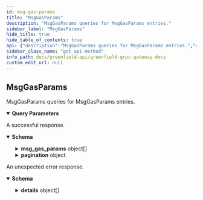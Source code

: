 ```yaml
---
id: msg-gas-params
title: "MsgGasParams"
description: "MsgGasParams queries for MsgGasParams entries."
sidebar_label: "MsgGasParams"
hide_title: true
hide_table_of_contents: true
api: {"description":"MsgGasParams queries for MsgGasParams entries.","operationId":"MsgGasParams","responses":{"200":{"description":"A successful response.","content":{"*/*":{"schema":{"type":"object","properties":{"msg_gas_params":{"type":"array","items":{"type":"object","properties":{"msg_type_url":{"type":"string"},"fixed_type":{"description":"fixed_type specifies fixed type gas params.","type":"object","properties":{"fixed_gas":{"type":"string","format":"uint64","title":"fixed_gas is the gas cost for a fixed type msg"}}},"grant_type":{"description":"grant_type specifies dynamic type gas params for msg/grant.","type":"object","properties":{"fixed_gas":{"type":"string","format":"uint64","title":"fixed_gas is the base gas cost for a dynamic type msg"},"gas_per_item":{"type":"string","format":"uint64","title":"gas_per_item is the gas cost for a dynamic type msg per item"}}},"multi_send_type":{"description":"grant_type specifies dynamic type gas params for msg/multiSend.","type":"object","properties":{"fixed_gas":{"type":"string","format":"uint64","title":"fixed_gas is the base gas cost for a dynamic type msg"},"gas_per_item":{"type":"string","format":"uint64","title":"gas_per_item is the gas cost for a dynamic type msg per item"}}},"grant_allowance_type":{"description":"grant_type specifies dynamic type gas params for msg/grantAllowance.","type":"object","properties":{"fixed_gas":{"type":"string","format":"uint64","title":"fixed_gas is the base gas cost for a dynamic type msg"},"gas_per_item":{"type":"string","format":"uint64","title":"gas_per_item is the gas cost for a dynamic type msg per item"}}}},"title":"MsgGasParams defines gas consumption for a msg type"}},"pagination":{"description":"pagination defines the pagination in the response. This field is only\npopulated if the msg_type_urls field in the request is empty.","type":"object","properties":{"next_key":{"type":"string","format":"byte","description":"next_key is the key to be passed to PageRequest.key to\nquery the next page most efficiently. It will be empty if\nthere are no more results."},"total":{"type":"string","format":"uint64","title":"total is total number of results available if PageRequest.count_total\nwas set, its value is undefined otherwise"}}}},"description":"QueryMsgGasParamsResponse defines the RPC response of a MsgGasParams query."}}}},"default":{"description":"An unexpected error response.","content":{"*/*":{"schema":{"type":"object","properties":{"error":{"type":"string"},"code":{"type":"integer","format":"int32"},"message":{"type":"string"},"details":{"type":"array","items":{"type":"object","properties":{"type_url":{"type":"string"},"value":{"type":"string","format":"byte"}}}}}}}}}},"parameters":[{"name":"msg_type_urls","description":"msg_type_urls is the specific type urls you want look up. Leave empty to get all entries.","in":"query","required":false,"explode":true,"schema":{"type":"array","items":{"type":"string"}}},{"name":"pagination.key","description":"key is a value returned in PageResponse.next_key to begin\nquerying the next page most efficiently. Only one of offset or key\nshould be set.","in":"query","required":false,"schema":{"type":"string","format":"byte"}},{"name":"pagination.offset","description":"offset is a numeric offset that can be used when key is unavailable.\nIt is less efficient than using key. Only one of offset or key should\nbe set.","in":"query","required":false,"schema":{"type":"string","format":"uint64"}},{"name":"pagination.limit","description":"limit is the total number of results to be returned in the result page.\nIf left empty it will default to a value to be set by each app.","in":"query","required":false,"schema":{"type":"string","format":"uint64"}},{"name":"pagination.count_total","description":"count_total is set to true  to indicate that the result set should include\na count of the total number of items available for pagination in UIs.\ncount_total is only respected when offset is used. It is ignored when key\nis set.","in":"query","required":false,"schema":{"type":"boolean"}},{"name":"pagination.reverse","description":"reverse is set to true if results are to be returned in the descending order.\n\nSince: cosmos-sdk 0.43","in":"query","required":false,"schema":{"type":"boolean"}}],"tags":["gashub"],"method":"get","path":"/cosmos/gashub/v1beta1/msg_gas_params","info":{"title":"Greenfield - gRPC Gateway docs","description":"A REST interface for state queries","version":"1.0.0"},"postman":{"name":"MsgGasParams","description":{"content":"MsgGasParams queries for MsgGasParams entries.","type":"text/plain"},"url":{"path":["cosmos","gashub","v1beta1","msg_gas_params"],"host":["{{baseUrl}}"],"query":[{"disabled":false,"description":{"content":"msg_type_urls is the specific type urls you want look up. Leave empty to get all entries.","type":"text/plain"},"key":"msg_type_urls","value":""},{"disabled":false,"description":{"content":"key is a value returned in PageResponse.next_key to begin\nquerying the next page most efficiently. Only one of offset or key\nshould be set.","type":"text/plain"},"key":"pagination.key","value":""},{"disabled":false,"description":{"content":"offset is a numeric offset that can be used when key is unavailable.\nIt is less efficient than using key. Only one of offset or key should\nbe set.","type":"text/plain"},"key":"pagination.offset","value":""},{"disabled":false,"description":{"content":"limit is the total number of results to be returned in the result page.\nIf left empty it will default to a value to be set by each app.","type":"text/plain"},"key":"pagination.limit","value":""},{"disabled":false,"description":{"content":"count_total is set to true  to indicate that the result set should include\na count of the total number of items available for pagination in UIs.\ncount_total is only respected when offset is used. It is ignored when key\nis set.","type":"text/plain"},"key":"pagination.count_total","value":""},{"disabled":false,"description":{"content":"reverse is set to true if results are to be returned in the descending order.\n\nSince: cosmos-sdk 0.43","type":"text/plain"},"key":"pagination.reverse","value":""}],"variable":[]},"header":[{"key":"Accept","value":"*/*"}],"method":"GET"}}
sidebar_class_name: "get api-method"
info_path: docs/greenfield-api/greenfield-grpc-gateway-docs
custom_edit_url: null
---
```



## MsgGasParams



MsgGasParams queries for MsgGasParams entries.

<details style={{"marginBottom":"1rem"}} data-collapsed={false} open={true}><summary style={{}}><strong>Query Parameters</strong></summary><div><ul><ParamsItem className={"paramsItem"} param={{"name":"msg_type_urls","description":"msg_type_urls is the specific type urls you want look up. Leave empty to get all entries.","in":"query","required":false,"explode":true,"schema":{"type":"array","items":{"type":"string"}}}}></ParamsItem><ParamsItem className={"paramsItem"} param={{"name":"pagination.key","description":"key is a value returned in PageResponse.next_key to begin\nquerying the next page most efficiently. Only one of offset or key\nshould be set.","in":"query","required":false,"schema":{"type":"string","format":"byte"}}}></ParamsItem><ParamsItem className={"paramsItem"} param={{"name":"pagination.offset","description":"offset is a numeric offset that can be used when key is unavailable.\nIt is less efficient than using key. Only one of offset or key should\nbe set.","in":"query","required":false,"schema":{"type":"string","format":"uint64"}}}></ParamsItem><ParamsItem className={"paramsItem"} param={{"name":"pagination.limit","description":"limit is the total number of results to be returned in the result page.\nIf left empty it will default to a value to be set by each app.","in":"query","required":false,"schema":{"type":"string","format":"uint64"}}}></ParamsItem><ParamsItem className={"paramsItem"} param={{"name":"pagination.count_total","description":"count_total is set to true  to indicate that the result set should include\na count of the total number of items available for pagination in UIs.\ncount_total is only respected when offset is used. It is ignored when key\nis set.","in":"query","required":false,"schema":{"type":"boolean"}}}></ParamsItem><ParamsItem className={"paramsItem"} param={{"name":"pagination.reverse","description":"reverse is set to true if results are to be returned in the descending order.\n\nSince: cosmos-sdk 0.43","in":"query","required":false,"schema":{"type":"boolean"}}}></ParamsItem></ul></div></details><div><ApiTabs><TabItem label={"200"} value={"200"}><div>

A successful response.

</div><div><MimeTabs schemaType={"response"}><TabItem label={"*/*"} value={"*/*"}><SchemaTabs><TabItem label={"Schema"} value={"Schema"}><details style={{}} data-collapsed={false} open={true}><summary style={{"textAlign":"left"}}><strong>Schema</strong></summary><div style={{"textAlign":"left","marginLeft":"1rem"}}></div><ul style={{"marginLeft":"1rem"}}><SchemaItem collapsible={true} className={"schemaItem"}><details style={{}}><summary style={{}}><strong>msg_gas_params</strong><span style={{"opacity":"0.6"}}> object[]</span></summary><div style={{"marginLeft":"1rem"}}><li><div style={{"fontSize":"var(--ifm-code-font-size)","opacity":"0.6","marginLeft":"-.5rem","paddingBottom":".5rem"}}>Array [</div></li><SchemaItem collapsible={false} name={"msg_type_url"} required={false} schemaName={"string"} qualifierMessage={undefined} schema={{"type":"string"}}></SchemaItem><SchemaItem collapsible={true} className={"schemaItem"}><details style={{}}><summary style={{}}><strong>fixed_type</strong><span style={{"opacity":"0.6"}}> object</span></summary><div style={{"marginLeft":"1rem"}}><div style={{"marginTop":".5rem","marginBottom":".5rem"}}>

fixed_type specifies fixed type gas params.

</div><SchemaItem collapsible={false} name={"fixed_gas"} required={false} schemaName={"uint64"} qualifierMessage={undefined} schema={{"type":"string","format":"uint64","title":"fixed_gas is the gas cost for a fixed type msg"}}></SchemaItem></div></details></SchemaItem><SchemaItem collapsible={true} className={"schemaItem"}><details style={{}}><summary style={{}}><strong>grant_type</strong><span style={{"opacity":"0.6"}}> object</span></summary><div style={{"marginLeft":"1rem"}}><div style={{"marginTop":".5rem","marginBottom":".5rem"}}>

grant_type specifies dynamic type gas params for msg/grant.

</div><SchemaItem collapsible={false} name={"fixed_gas"} required={false} schemaName={"uint64"} qualifierMessage={undefined} schema={{"type":"string","format":"uint64","title":"fixed_gas is the base gas cost for a dynamic type msg"}}></SchemaItem><SchemaItem collapsible={false} name={"gas_per_item"} required={false} schemaName={"uint64"} qualifierMessage={undefined} schema={{"type":"string","format":"uint64","title":"gas_per_item is the gas cost for a dynamic type msg per item"}}></SchemaItem></div></details></SchemaItem><SchemaItem collapsible={true} className={"schemaItem"}><details style={{}}><summary style={{}}><strong>multi_send_type</strong><span style={{"opacity":"0.6"}}> object</span></summary><div style={{"marginLeft":"1rem"}}><div style={{"marginTop":".5rem","marginBottom":".5rem"}}>

grant_type specifies dynamic type gas params for msg/multiSend.

</div><SchemaItem collapsible={false} name={"fixed_gas"} required={false} schemaName={"uint64"} qualifierMessage={undefined} schema={{"type":"string","format":"uint64","title":"fixed_gas is the base gas cost for a dynamic type msg"}}></SchemaItem><SchemaItem collapsible={false} name={"gas_per_item"} required={false} schemaName={"uint64"} qualifierMessage={undefined} schema={{"type":"string","format":"uint64","title":"gas_per_item is the gas cost for a dynamic type msg per item"}}></SchemaItem></div></details></SchemaItem><SchemaItem collapsible={true} className={"schemaItem"}><details style={{}}><summary style={{}}><strong>grant_allowance_type</strong><span style={{"opacity":"0.6"}}> object</span></summary><div style={{"marginLeft":"1rem"}}><div style={{"marginTop":".5rem","marginBottom":".5rem"}}>

grant_type specifies dynamic type gas params for msg/grantAllowance.

</div><SchemaItem collapsible={false} name={"fixed_gas"} required={false} schemaName={"uint64"} qualifierMessage={undefined} schema={{"type":"string","format":"uint64","title":"fixed_gas is the base gas cost for a dynamic type msg"}}></SchemaItem><SchemaItem collapsible={false} name={"gas_per_item"} required={false} schemaName={"uint64"} qualifierMessage={undefined} schema={{"type":"string","format":"uint64","title":"gas_per_item is the gas cost for a dynamic type msg per item"}}></SchemaItem></div></details></SchemaItem><li><div style={{"fontSize":"var(--ifm-code-font-size)","opacity":"0.6","marginLeft":"-.5rem"}}>]</div></li></div></details></SchemaItem><SchemaItem collapsible={true} className={"schemaItem"}><details style={{}}><summary style={{}}><strong>pagination</strong><span style={{"opacity":"0.6"}}> object</span></summary><div style={{"marginLeft":"1rem"}}><div style={{"marginTop":".5rem","marginBottom":".5rem"}}>

pagination defines the pagination in the response. This field is only
populated if the msg_type_urls field in the request is empty.

</div><SchemaItem collapsible={false} name={"next_key"} required={false} schemaName={"byte"} qualifierMessage={undefined} schema={{"type":"string","format":"byte","description":"next_key is the key to be passed to PageRequest.key to\nquery the next page most efficiently. It will be empty if\nthere are no more results."}}></SchemaItem><SchemaItem collapsible={false} name={"total"} required={false} schemaName={"uint64"} qualifierMessage={undefined} schema={{"type":"string","format":"uint64","title":"total is total number of results available if PageRequest.count_total\nwas set, its value is undefined otherwise"}}></SchemaItem></div></details></SchemaItem></ul></details></TabItem><TabItem label={"Example (from schema)"} value={"Example (from schema)"}><ResponseSamples responseExample={"{\n  \"msg_gas_params\": [\n    {\n      \"msg_type_url\": \"string\",\n      \"fixed_type\": {\n        \"fixed_gas\": \"string\"\n      },\n      \"grant_type\": {\n        \"fixed_gas\": \"string\",\n        \"gas_per_item\": \"string\"\n      },\n      \"multi_send_type\": {\n        \"fixed_gas\": \"string\",\n        \"gas_per_item\": \"string\"\n      },\n      \"grant_allowance_type\": {\n        \"fixed_gas\": \"string\",\n        \"gas_per_item\": \"string\"\n      }\n    }\n  ],\n  \"pagination\": {\n    \"next_key\": \"string\",\n    \"total\": \"string\"\n  }\n}"} language={"json"}></ResponseSamples></TabItem></SchemaTabs></TabItem></MimeTabs></div></TabItem><TabItem label={"default"} value={"default"}><div>

An unexpected error response.

</div><div><MimeTabs schemaType={"response"}><TabItem label={"*/*"} value={"*/*"}><SchemaTabs><TabItem label={"Schema"} value={"Schema"}><details style={{}} data-collapsed={false} open={true}><summary style={{"textAlign":"left"}}><strong>Schema</strong></summary><div style={{"textAlign":"left","marginLeft":"1rem"}}></div><ul style={{"marginLeft":"1rem"}}><SchemaItem collapsible={false} name={"error"} required={false} schemaName={"string"} qualifierMessage={undefined} schema={{"type":"string"}}></SchemaItem><SchemaItem collapsible={false} name={"code"} required={false} schemaName={"int32"} qualifierMessage={undefined} schema={{"type":"integer","format":"int32"}}></SchemaItem><SchemaItem collapsible={false} name={"message"} required={false} schemaName={"string"} qualifierMessage={undefined} schema={{"type":"string"}}></SchemaItem><SchemaItem collapsible={true} className={"schemaItem"}><details style={{}}><summary style={{}}><strong>details</strong><span style={{"opacity":"0.6"}}> object[]</span></summary><div style={{"marginLeft":"1rem"}}><li><div style={{"fontSize":"var(--ifm-code-font-size)","opacity":"0.6","marginLeft":"-.5rem","paddingBottom":".5rem"}}>Array [</div></li><SchemaItem collapsible={false} name={"type_url"} required={false} schemaName={"string"} qualifierMessage={undefined} schema={{"type":"string"}}></SchemaItem><SchemaItem collapsible={false} name={"value"} required={false} schemaName={"byte"} qualifierMessage={undefined} schema={{"type":"string","format":"byte"}}></SchemaItem><li><div style={{"fontSize":"var(--ifm-code-font-size)","opacity":"0.6","marginLeft":"-.5rem"}}>]</div></li></div></details></SchemaItem></ul></details></TabItem><TabItem label={"Example (from schema)"} value={"Example (from schema)"}><ResponseSamples responseExample={"{\n  \"error\": \"string\",\n  \"code\": 0,\n  \"message\": \"string\",\n  \"details\": [\n    {\n      \"type_url\": \"string\",\n      \"value\": \"string\"\n    }\n  ]\n}"} language={"json"}></ResponseSamples></TabItem></SchemaTabs></TabItem></MimeTabs></div></TabItem></ApiTabs></div>
      